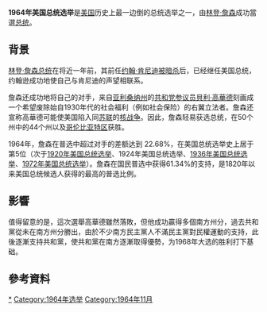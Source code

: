 {{noteTA
|G1=美國總統
|1=zh-hans:汉弗莱; zh-hant:韓福瑞;
}}
{{Infobox Election
| election_name = 1964年美国总统选举
| country = United States
| type = 總統
| ongoing = no
| previous_election = 1960年美国总统选举
| previous_year = 1960年
| next_election = 1968年美国总统选举
| next_year = 1968年
| election_date =  1964年11月3日

<!--         Lyndon B. Johnson        -->
| image1 = [[File:LBJBioguide.jpg|200x200px]]
| nominee1 = '''[[林登·詹森|林登·詹森]]'''
| party1 = {{DP}}
| home_state1 = [[德克萨斯州|德克萨斯州]]
| running_mate1 = '''[[休伯特·汉弗莱|休伯特·汉弗莱]]'''
| electoral_vote1 = '''486'''
| states_carried1 = '''44+[[华盛顿特区|华盛顿特区]]'''
| popular_vote1 = '''43,127,041'''
| percentage1 = '''61.34%'''

<!--        Barry Goldwater            -->
| image2 = [[File:BarryGoldwater.png|200x200px]]
| nominee2 = [[貝利·高華德|貝利·高華德]]
| party2 = {{GOP}}
| home_state2 = [[亚利桑那州|亚利桑那州]]
| running_mate2 = [[威廉·E·米勒|威廉·E·米勒]]
| electoral_vote2 = 52
| states_carried2 = 6
| popular_vote2 = 27,175,754
| percentage2 = 38.66%

| map_image = ElectoralCollege1964.svg
| map_size = 350px
| map_caption = 总统选举结果地图。<font color = "#CC2200">红色</font>代表高華德/Miller获胜的州，<font color = "darkblue">蓝色</font>代表詹森/Humphrey获胜的州。
| title = 總統
| before_election = [[林登·约翰逊|林登·约翰逊]]
| before_party = {{DP}}
| after_election = [[林登·约翰逊|林登·约翰逊]]
| after_party = {{DP}}
}}
'''1964年美国总统选举'''是[[美国|美国]]历史上最一边倒的总统选举之一，由[[林登·詹森|林登·詹森]]成功當選[[美国总统|总统]]。

== 背景 ==
[[林登·詹森|林登·詹森]][[美国总统|总统]]在将近一年前，其前任[[约翰·肯尼迪|约翰·肯尼迪]][[肯尼迪遇刺案|被暗杀]]后，已经继任美国总统，约翰逊成功地使自己与肯尼迪的声望相联系。

詹森还成功地将自己的对手，来自[[亚利桑纳州|亚利桑纳州]]的[[共和党_(美国)|共和党]][[美国参议员|参议员]][[貝利·高華德|貝利·高華德]]刻画成一个希望废除始自1930年代的社会福利（例如社会保险）的右翼立法者。詹森还宣称高華德可能使美国陷入同[[苏联|苏联]]的[[核战争|核战争]]。因此，詹森轻易获选总统，在50个州中的44个州以及[[哥伦比亚特区|哥伦比亚特区]]获胜。

1964年，詹森在普选中超过对手的差额达到 22.68%，在美国总统选举史上居于第5位（次于[[1920年美国总统选举|1920年美国总统选举]]、1924年美国总统选举、[[1936年美国总统选举|1936年美国总统选举]]、[[1972年美国总统选举|1972年美国总统选举]]）。詹森在国民普选中获得61.34%的支持，是1820年以来美国总统候选人获得的最高的普选比例。

== 影響 ==
值得留意的是，這次選舉高華德雖然落敗，但他成功贏得多個南方州分，過去共和黨從未在南方州分勝出，由於不少南方民主黨人不滿民主黨對民權運動的支持，此後逐漸支持共和黨，使共和黨在南方逐漸取得優勢，为1968年大选的胜利打下基础。

== 參考資料 ==
<div class="references-small">
<references />
</div>

{{Uspresidentialelections}}
[[Category:1964年美国总统选举|*]]
[[Category:1964年选举|Category:1964年选举]]
[[Category:1964年11月|Category:1964年11月]]